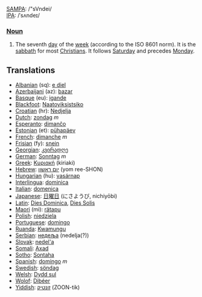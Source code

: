 [[w:SAMPA|SAMPA]]: /"sVndei/<br>
[[w:IPA|IPA]]: /ˈsʌndeɪ/

===[[Noun]]===

#The seventh [[day]] of the [[week]] (according to the ISO 8601 norm). It is the [[sabbath]] for most [[Christian]]s.  It follows [[Saturday]] and precedes [[Monday]].

==Translations==
*[[Albanian]] (sq): [[e diel]]
*[[Azerbaijani]] (az): [[bazar]]
*[[Basque]] (eu): [[igande]]
*[[Blackfoot]]: [[Naatoyiksistsiko]]
*[[Croatian]] (hr): [[Nedjelja]]
*[[Dutch]]: [[zondag]] ''m''
*[[Esperanto]]: [[dimanĉo]]
*[[Estonian]] (et): [[pühapäev]]
*[[French]]: [[dimanche]] ''m''
*[[Frisian]] (fy): [[snein]]
*[[Georgian]]: [[კვირადღე]]
*[[German]]: [[Sonntag]] ''m''
*[[Greek]]: [[Κυριακή]] (kiriaki)
*[[Hebrew]]: [[יום ראשון]] (yom ree-SHON)
*[[Hungarian]] (hu): [[vasárnap]]
*[[Interlingua]]: [[dominica]]
*[[Italian]]: [[domenica]]
*[[Japanese]]: [[日曜日]] (にさようび, nichiyōbi)
*[[Latin]]: [[Dies Dominica]], [[Dies Solis]]
*[[Maori]] (mi): [[rätapu]]
*[[Polish]]: [[niedziela]]
*[[Portuguese]]: [[domingo]]
*[[Ruanda]]: [[Kwamungu]]
*[[Serbian]]: [[недеља]] (nedelja(?))
*[[Slovak]]: [[nedel'a]]
*[[Somali]]: [[Axad]]
*[[Sotho]]: [[Sontaha]]
*[[Spanish]]: [[domingo]] ''m''
*[[Swedish]]: [[söndag]]
*[[Welsh]]: [[Dydd sul]]
*[[Wolof]]: [[Dibéer]]
*[[Yiddish]]: [[זונטיק]] (ZOON-tik)